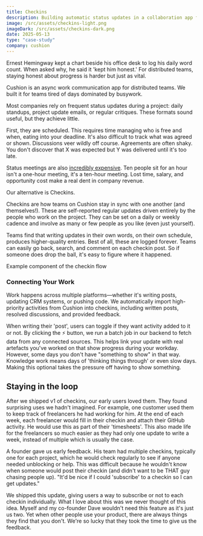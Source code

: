 ```yaml
---
title: Checkins
description: Building automatic status updates in a collaboration app for distributed teams
image: /src/assets/checkins-light.png
imageDark: /src/assets/checkins-dark.png
date: 2025-05-13
type: "case-study"
company: cushion
---
```



Ernest Hemingway kept a chart beside his office desk to log his daily word count. When asked why, he said it 'kept him honest.' For distributed teams, staying honest about progress is harder but just as vital.

Cushion is an async work communication app for distributed teams. We built it for teams tired of days dominated by busywork.

Most companies rely on frequent status updates during a project: daily standups, project update emails, or regular critiques. These formats sound useful, but they achieve little.

<MediaWrapper
  src={checkinPage}
  type="image"
  alt="A list view of 3 checkins from different people outlining what they did today"
  caption="UI design for checkins on cushion.so"
/>

First, they are scheduled. This requires time managing who is free and when, eating into your deadline. It's also difficult to track what was agreed or shown. Discussions veer wildly off course. Agreements are often shaky. You don't discover that X was expected but Y was delivered until it's too late.

Status meetings are also [incredibly expensive](https://tptranscription.co.uk/the-true-cost-of-meetings-in-the-workplace-insights-stats-and-solutions/#:~:text=The%20Financial%20Cost%20of%20Meetings&text=The%20global%20cost%20of%20unproductive,billion%20in%20the%20United%20States). Ten people sit for an hour isn't a one-hour meeting, it's a ten-hour meeting. Lost time, salary, and opportunity cost make a real dent in company revenue.

<MediaWrapper
  src={checkinPost}
  type="image"
  alt="A post of what I did on Tue 30 Sep, listing my update and what work I shipped on Github"
  caption="Posts can attach work done across Github and elsewhere"
/>

Our alternative is Checkins.

Checkins are how teams on Cushion stay in sync with one another (and themselves!). These are self-reported regular updates driven entirely by the people who work on the project. They can be set on a daily or weekly cadence and involve as many or few people as you like (even just yourself).

Teams find that writing updates in their own words, on their own schedule, produces higher-quality entries. Best of all, these are logged forever. Teams can easily go back, search, and comment on each checkin post. So if someone does drop the ball, it's easy to figure where it happened.

<UIExample component="checkin" client:load>
  Example component of the checkin flow
</UIExample>

### Connecting Your Work

Work happens across multiple platforms—whether it's writing posts, updating CRM systems, or pushing code. We automatically import high-priority activities from Cushion into checkins, including written posts, resolved discussions, and provided feedback.

When writing their 'post', users can toggle if they want activity added to it or not. By clicking the ⚡ button, we run a batch job in our backend to fetch data from any connected sources. This helps link your update with real artefacts you've worked on that show progress during your workday. However, some days you don't have "something to show" in that way. Knowledge work means days of 'thinking things through' or even slow days. Making this optional takes the pressure off having to show something.

## Staying in the loop

After we shipped v1 of checkins, our early users loved them. They found surprising uses we hadn't imagined. For example, one customer used them to keep track of freelancers he had working for him. At the end of each week, each freelancer would fill in their checkin and attach their GitHub activity. He would use this as part of their 'timesheets'. This also made life for the freelancers so much easier as they had only one update to write a week, instead of multiple which is usually the case.

<MediaWrapper
  src={checkinFeedback}
  type="image"
  alt="Screenshot of customer feedback requesting checkin notification subscriptions"
  caption="Feedback from a customer about checkin notifications"
/>

A founder gave us early feedback. His team had multiple checkins, typically one for each project, which he would check regularly to see if anyone needed unblocking or help. This was difficult because he wouldn't know when someone would post their checkin (and didn't want to be THAT guy chasing people up). "It'd be nice if I could 'subscribe' to a checkin so I can get updates."

We shipped this update, giving users a way to subscribe or not to each checkin individually. What I love about this was we never thought of this idea. Myself and my co-founder Dave wouldn't need this feature as it's just us two. Yet when other people use your product, there are always things they find that you don't. We're so lucky that they took the time to give us the feedback.
